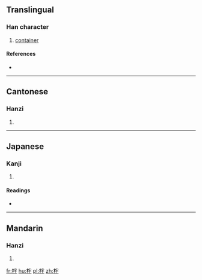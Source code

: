 ==Translingual==

===Han character===
{{Han char|rn=75|rad=木|as=05|sn=9|four=4995<sub>0</sub>|canj=木火手 (DFQ)}}

# [[container]]

====References====
* {{Han ref|kx=0518.130|dkj=14608|dj=0906.130|hdz=21188.050|uh=67C8|ud=26568|bh=CEFD|bd=52989}}

----

==Cantonese==

===Hanzi===
{{yue-hanzi|jyut=bun6|y=bun6}}

# {{defn|lang=yue|sort=木05}}

----

==Japanese==

===Kanji===
{{ja-kanji|grade=|rs=木05}}

# {{defn|lang=ja|sort=木05}}

====Readings====
* {{ja-readings|on=[[はん]] (han), [[ばん]] (ban)|kun=[[はち]] (hachi)}}

----

==Mandarin==

===Hanzi===
{{cmn-hanzi|pin=[[bàn]] ([[ban4]]), [[pán]] ([[pan2]])|wg=pan<sup>4</sup>, p'an<sup>2</sup>}}

# {{defn|lang=cmn|sort=木05}}

[[fr:柈]]
[[hu:柈]]
[[pl:柈]]
[[zh:柈]]